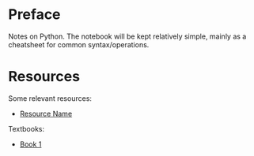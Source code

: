 # Preface {.unnumbered}

Notes on Python. The notebook will be kept relatively simple, mainly as a cheatsheet for common syntax/operations.

# Resources {.unnumbered}

Some relevant resources:

- [Resource Name](url)

Textbooks:

- [Book 1](url)